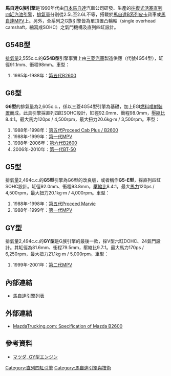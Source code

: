 '''馬自達G族引擎'''是1990年代由[[日本|日本]][[馬自達|馬自達]]汽車公司研發、生產的[[往復式活塞引擎|往復式活塞]][[直列四缸引擎|直列四缸]][[汽油引擎|汽油引擎]]，[[排氣量|排氣量]]分別從2.5L至2.6L不等，搭載於[[馬自達B系列|馬自達B系列]][[皮卡|皮卡]]貨車或[[馬自達8|馬自達MPV]]上。另外，全系列之G族引擎皆為單頂置凸輪軸（single overhead camshaft，縮寫成SOHC）之氣門機構及直列四缸設計。

== G54B型 ==
[[排氣量|排氣量]]2,555c.c.的'''G54B型'''引擎事實上由[[三菱汽車|三菱汽車]]製造供應（代號4G54型），缸徑91.1mm、衝程98mm。車型：
# 1985年-1988年：[[馬自達B系列#第五代（1985年-1998年）|第五代B2600]]

== G6型 ==
'''G6型'''的排氣量為2,605c.c.，係以三菱4G54型引擎為基礎，加上EGI[[燃料噴射裝置|燃料噴射裝置]]而成。此具引擎採直列四缸SOHC設計，缸徑92.0mm、衝程98.0mm，[[壓縮比|壓縮比]]8.4:1。最大馬力120ps / 4,500rpm，最大扭力20.6kg·m / 3,500rpm。車型：
# 1988年-1998年：[[馬自達B系列#第五代（1985年-1998年）|第五代Proceed Cab Plus / B2600]]
# 1988年-1999年：[[馬自達8#第一代（1988年-1999年，日本國內1990年-1999年）|第一代MPV]]
# 1998年-2006年：[[馬自達B系列#第六代（1998年-2006年）|第六代B2600]]
# 2006年-2010年：[[馬自達BT-50#第一代（2006年-2010年）|第一代BT-50]]

== G5型 ==
排氣量2,494c.c.的'''G5型'''引擎為G6型的改良版，或者稱作'''G5-E型'''，採直列四缸SOHC設計。缸徑92.0mm、衝程93.8mm，[[壓縮比|壓縮比]]8.4:1，最大[[馬力|馬力]]120ps / 4,500rpm，最大扭力20.1kg·m / 4,000rpm。車型：
# 1988年-1998年：[[馬自達B系列#第五代（1985年-1998年）|第五代Proceed Marvie]]
# 1988年-1999年：[[馬自達8#第一代（1988年-1999年，日本國內1990年-1999年）|第一代MPV]]

== GY型 ==
排氣量2,494c.c.的'''GY型'''是G族引擎的最後一款，採V型六缸DOHC、24氣門設計。其缸徑為81.6mm、衝程79.5mm，壓縮比9.7:1。最大馬力170ps / 6,250rpm，最大扭力21.1kg·m / 5,000rpm。車型：
# 1999年-2001年：[[馬自達8#第二代（1999年-2006年）|第二代MPV]]

== 內部連結 ==
* [[馬自達引擎列表|馬自達引擎列表]]

== 外部連結 ==
* {{en}}[https://web.archive.org/web/20101003171819/http://www.mazdatruckin.com/B2600i/B26Specs.html MazdaTrucking.com: Specification of Mazda B2600]

== 參考資料 ==
* {{ja}}[https://web.archive.org/web/20120107100215/http://greeco-channel.com/car/engine/mazda_eg/gy/ マツダ, GY型エンジン]
{{Reflist}}

[[Category:直列四缸引擎|Category:直列四缸引擎]]
[[Category:馬自達引擎與技術|Category:馬自達引擎與技術]]